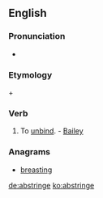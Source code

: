 ==English==

===Pronunciation===
* {{X-SAMPA|/@b'strIndZ/}}

===Etymology===
{{etyl|la|en}} {{term|ab||lang=la|away}} + {{term|stringere||lang=la|bind, tie}}

===Verb===
{{en-verb|abstring|es}}

# {{context|transitive|obsolete|lang=en}} To [[unbind]]. - [[Bailey]]

===Anagrams===
* [[breasting#English|breasting]]

[[de:abstringe]]
[[ko:abstringe]]